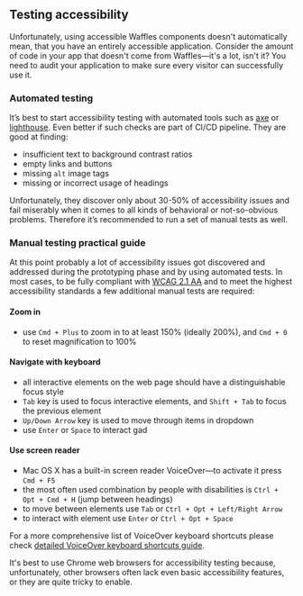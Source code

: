 
<Layout title="Accessibility" description="An accessible app gives everyone a great user experience, regardless of their capabilities or how they use their devices. Therefore it's important to provide support for assistive technologies, such as screen readers, which are essential to people with vision or motor impairments.">

## Testing accessibility

Unfortunately, using accessible Waffles components doesn't automatically mean, that you have an entirely accessible application. Consider the amount of code in your app that doesn't come from Waffles&mdash;it's a lot, isn't it? You need to audit your application to make sure every visitor can successfully use it.

### Automated testing

It’s best to start accessibility testing with automated tools such as [axe](https://www.deque.com/axe) or [lighthouse](https://developers.google.com/web/tools/lighthouse). Even better if such checks are part of CI/CD pipeline. They are good at finding:

- insufficient text to background contrast ratios
- empty links and buttons
- missing `alt` image tags
- missing or incorrect usage of headings

Unfortunately, they discover only about 30-50% of accessibility issues and fail miserably when it comes to all kinds of behavioral or not-so-obvious problems. Therefore it’s recommended to run a set of manual tests as well.

### Manual testing practical guide

At this point probably a lot of accessibility issues got discovered and addressed during the prototyping phase and by using automated tests. In most cases, to be fully compliant with [WCAG 2.1 AA](https://www.w3.org/TR/WCAG21) and to meet the highest accessibility standards a few additional manual tests are required:

#### Zoom in

- use `Cmd + Plus` to zoom in to at least 150% (ideally 200%), and `Cmd + 0` to reset magnification to 100%

#### Navigate with keyboard

- all interactive elements on the web page should have a distinguishable focus style
- `Tab` key is used to focus interactive elements, and `Shift + Tab` to focus the previous element
- `Up/Down Arrow` key is used to move through items in dropdown
- use `Enter` or `Space` to interact
gad
#### Use screen reader

- Mac OS X has a built-in screen reader VoiceOver&mdash;to activate it press `Cmd + F5`
- the most often used combination by people with disabilities is `Ctrl + Opt + Cmd + H` (jump between headings)
- to move between elements use `Tab` or `Ctrl + Opt + Left/Right Arrow`
- to interact with element use `Enter` or `Ctrl + Opt + Space`

For a more comprehensive list of VoiceOver keyboard shortcuts please check [detailed VoiceOver keyboard shortcuts guide](https://dequeuniversity.com/screenreaders/voiceover-keyboard-shortcuts).

It's best to use Chrome web browsers for accessibility testing because, unfortunately, other browsers often lack even basic accessibility features, or they are quite tricky to enable.

</Layout>
